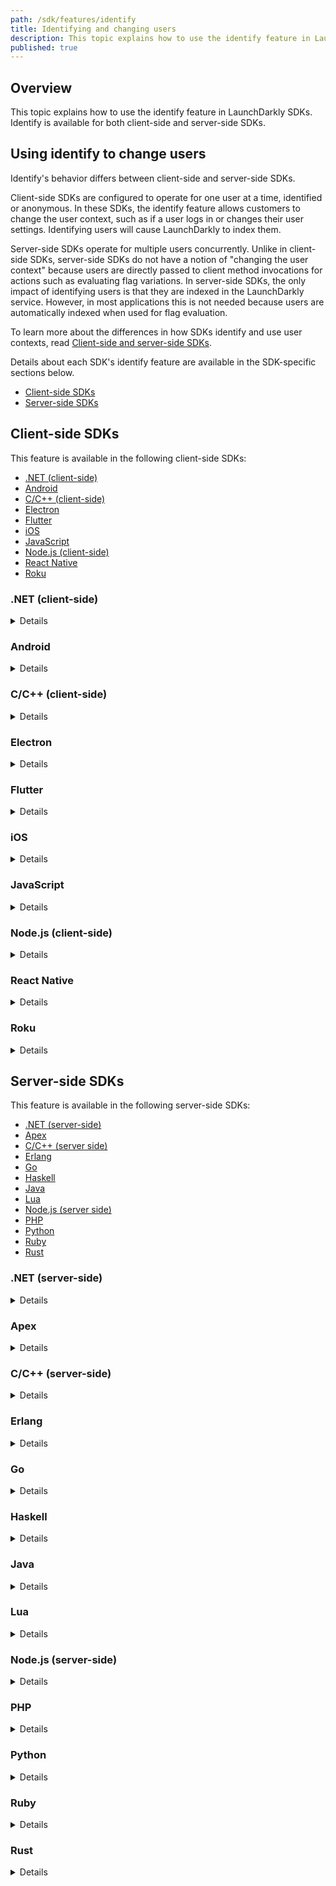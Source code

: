 ```yaml
---
path: /sdk/features/identify
title: Identifying and changing users
description: This topic explains how to use the identify feature in LaunchDarkly SDKs.
published: true
---
```


## Overview

This topic explains how to use the identify feature in LaunchDarkly SDKs. Identify is available for both client-side and server-side SDKs.

## Using identify to change users

Identify's behavior differs between client-side and server-side SDKs.

Client-side SDKs are configured to operate for one user at a time, identified or anonymous. In these SDKs, the identify feature allows customers to change the user context, such as if a user logs in or changes their user settings. Identifying users will cause LaunchDarkly to index them.

Server-side SDKs operate for multiple users concurrently. Unlike in client-side SDKs, server-side SDKs do not have a notion of "changing the user context" because users are directly passed to client method invocations for actions such as evaluating flag variations. In server-side SDKs, the only impact of identifying users is that they are indexed in the LaunchDarkly service. However, in most applications this is not needed because users are automatically indexed when used for flag evaluation.

To learn more about the differences in how SDKs identify and use user contexts, read [Client-side and server-side SDKs](/sdk/concepts/client-side-server-side).

Details about each SDK's identify feature are available in the SDK-specific sections below.

* [Client-side SDKs](#client-side-sdks)
* [Server-side SDKs](#server-side-sdks)

## Client-side SDKs

This feature is available in the following client-side SDKs:

* [.NET (client-side)](#net-client-side)
* [Android](#android)
* [C/C++ (client-side)](#cc-client-side)
* [Electron](#electron)
* [Flutter](#flutter)
* [iOS](#ios)
* [JavaScript](#javascript)
* [Node.js (client-side)](#nodejs-client-side)
* [React Native](#react-native)
* [Roku](#roku)

### .NET (client-side)

<Details summary="Expand .NET (client-side) code sample">

You can use the `Identify` or `IdentifyAsync` method to switch user contexts. This loads any saved flag values for the new user, and immediately triggers an update of the latest flags from LaunchDarkly.

You may want to wait until the flag values for the new user have been loaded before proceeding. You can do this either by calling the synchronous method `Identify` with a timeout, or by calling the asynchronous method `IdentifyAsync` and awaiting the result.

Here's how:

<CodeTabs
  defaultValue="dotnet"
  values={[
    { label: '.NET', value: 'dotnet' },
  ]
}>
<CodeTabItem value="dotnet">

```csharp
var updatedUser = LDUser.Builder("user-key")
    .Email("user@example.com")
    .Build();

// Synchronous method
client.Identify(updatedUser, TimeSpan.FromSeconds(5));

// Asynchronous method
await client.IdentifyAsync(updatedUser);
```

</CodeTabItem>
</CodeTabs>

To learn more, read [`Identify`](https://launchdarkly.github.io/dotnet-client-sdk/api/LaunchDarkly.Sdk.Client.LdClient.html#LaunchDarkly_Sdk_Client_LdClient_Identify_) and [`IdentifyAsync`](https://launchdarkly.github.io/dotnet-client-sdk/api/LaunchDarkly.Sdk.Client.LdClient.html#LaunchDarkly_Sdk_Client_LdClient_IdentifyAsync_).
</Details>

### Android

<Details summary="Expand Android code sample">

If multiple users use your app on a single device, you may want to change users and have separate flag settings for each one. To do this, the SDK stores the last five user contexts on a single device, with support for switching between different user contexts. You can use the `identify` method to switch user contexts. `identify` loads any saved flag values for the new user and immediately triggers an update of the latest flags from LaunchDarkly.

Here's how:

<CodeTabs
  defaultValue="java"
  values={[
    { label: 'Java', value: 'java', },
    { label: 'Kotlin', value: 'kotlin' }
  ]
}>
<CodeTabItem value="java">

```java
LDUser updatedUser = new LDUser.Builder(user)
    .email("fake2@example.com")
    .build();

client.identify(updatedUser);
```

</CodeTabItem>
<CodeTabItem value="kotlin">

```kotlin
val updatedUser: LDUser = LDUser.Builder(user)
    .email("fake2@example.com")
    .build()

client.identify(updatedUser)
```

</CodeTabItem>
</CodeTabs>

The `identify` call loads any saved flag values for the new user and immediately triggers an update of the latest flags from LaunchDarkly.

`identify` returns a [Future](https://developer.android.com/reference/java/util/concurrent/Future) to indicate completion. If you want to be sure subsequent code is using the latest values from the server, you can wait for the Future using `get`.
</Details>

### C/C++ (client-side)

<Details summary="Expand C/C++ (server-side) code sample">

If your app is used by multiple users on a single device, you may want to change users and have separate flag settings for each user. To achieve this, the SDK supports switching between different user contexts.

You can use the `LDClientIdentify` method to switch user contexts:

<CodeTabs
  defaultValue="c"
  values={[
    { label: 'Example', value: 'c', },
  ]
}>
<CodeTabItem value="c">

```c
LDClientIdentify(client, newUser);
```

</CodeTabItem>
</CodeTabs>

The 'identify' call will load any saved flag values for the new user and immediately trigger an update of the latest flags from LaunchDarkly. Since this method re-fetches flag settings for the new user, it should not be called at high frequency. The intended use case for switching user contexts is the login/logout flow.
</Details>

### Electron

<Details summary="Expand Electron code sample">

The `identify()` method tells the client to change the current user and obtain the feature flag values for the new user. The client always has one current user, because client-side SDKs are not designed for evaluating flags for different users at the same time.

For example, on a sign-in page in a single-page app, you can initialize the client with an anonymous user. But when the user logs in, they should see the correct feature flag settings for their account.

If you provide a callback function, it is called with a map of flag keys and values after the flag values for the new user are available. After that point, `variation()` uses the new values. You can also use a Promise for the same purpose.

Here's how:

<CodeTabs
  defaultValue="js"
  values={[
    { label: 'JavaScript', value: 'js', },
    { label: 'TypeScript', value: 'ts', },
  ]
}>
<CodeTabItem value="js">

```js
const newUser = { key: 'someone-else', name: 'John' };

client.identify(newUser, function(newFlags) {
  console.log('value of flag for this user is: ' + newFlags["YOUR_FEATURE_KEY"]);
  console.log('this should be the same: ' + client.variation("YOUR_FEATURE_KEY"));
});

// or:
client.identify(newUser).then(function(newFlags) {
  // as above
});
```

</CodeTabItem>
<CodeTabItem value="ts">

```ts
import * as LDElectron from 'launchdarkly-electron-client-sdk';

const newUser: LDElectron.LDUser = {
  key: 'someone-else', name: 'John',
};

client.identify(newUser, (newFlags) => {
  console.log('value of flag for this user is: ' + newFlags['YOUR_FEATURE_KEY']);
  console.log('this should be the same: ' + client.variation('YOUR_FEATURE_KEY'));
});

// or:
client.identify(newUser).then((newFlags) => {
  // as above
});
```

</CodeTabItem>
</CodeTabs>
</Details>

### Flutter

<Details summary="Expand Flutter code sample">

If multiple users use your app on a single device, you may want to change users and have separate flag settings for each one. To do this, the SDK stores the last five user contexts on a single device, with support for switching between different user contexts. You can use the `identify` method to switch user contexts. `identify` loads any saved flag values for the new user and immediately triggers an update of the latest flags from LaunchDarkly.

Here's how:

<CodeTabs
  defaultValue="dart"
  values={[
    { label: 'Dart', value: 'dart', },
  ]
}>
<CodeTabItem value="dart">

```dart
LDUser updatedUser = LDUserBuilder('user key')
    .email('fake2@example.com')
    .build();

await LDClient.identify(updatedUser);
```

</CodeTabItem>
</CodeTabs>
</Details>

### iOS

<Details summary="Expand iOS code sample">

If multiple users use your app on a single device, you may want to change users and have separate flag settings for each one. To do this, the SDK stores the last five user contexts on a single device, with support for switching between different user contexts. You can use the `identify` method to switch user contexts.

When a new user is identified, the SDK temporarily goes offline while reconnecting on behalf of the new user. Upon successfully reconnecting, the SDK comes back online and calls the optional completion if one was provided.

If the client app does not identify an LDUser, LDClient creates an anonymous default user, which can affect which feature flags LaunchDarkly delivers to the LDClient. Client apps should follow the [Apple Privacy Policy](https://apple.com/legal/privacy) when collecting user information.

`identify` loads any saved flag values for the new user and immediately triggers an update of the latest flags from LaunchDarkly.

Here's how:

<CodeTabs
  defaultValue="swift"
  values={[
    { label: 'Swift', value: 'swift', },
    { label: 'Objective-C', value: 'objc', },
  ]
}>
<CodeTabItem value="swift">

```swift
let newUser = LDUser(key: "NEW_USER_KEY")
LDClient.get()!.identify(user: newUser)

// identify can also be called with a completion
LDClient.get()!.identify(user: newUser) {
    // Flags have been retrieved for the new user
}
```

</CodeTabItem>
<CodeTabItem value="objc">

```objectivec
LDUser *newUser = [[LDUser alloc] initWithKey:@"NEW_USER_KEY"];
[[LDClient get] identifyWithUser:newUser];

// identify can also be called with a completion
[[LDClient get] identifyWithUser:newUser completion:^() {
    // Flags have been retrieved for the new user
}];
```

</CodeTabItem>
</CodeTabs>
</Details>

### JavaScript

<Details summary="Expand JavaScript code sample">

The `identify()` method tells the client to change the current user and obtain the feature flag values for the new user. The client always has one current user, because client-side SDKs are not designed for evaluating flags for different users at the same time.

For example, on a sign-in page in a single-page app, you can initialize the client with an anonymous user. But when the user logs in, they should see the correct feature flag settings for their account.

If you provide a callback function, it is called with a map of flag keys and values after the flag values for the new user are available. After that point, `variation()` uses the new values. You can also use a Promise for the same purpose.

Here's how:

<CodeTabs
  defaultValue="js"
  values={[
    { label: 'JavaScript', value: 'js', },
    { label: 'TypeScript', value: 'ts'},
  ]
}>
<CodeTabItem value="js">

```js
client.identify(newUser, hash, function() {
  console.log("New user's flags available");
});
```

</CodeTabItem>
<CodeTabItem value="ts">

```ts
client.identify(newUser, hash, function () {
  console.log("New user's flags available");
});
```

</CodeTabItem>
</CodeTabs>

<Callout intent="alert">
<CalloutTitle>You must use a hash parameter while in secure mode</CalloutTitle>
<CalloutDescription>

The hash parameter is the hash for the new user, assuming that the user's key has changed. The hash parameter is only required in secure mode. If secure mode is not enabled, pass in `null` for the hash.

</CalloutDescription>
</Callout>
</Details>

### Node.js (client-side)

<Details summary="Expand Node.js (client-side) code sample">

You may want to change the user context dynamically and receive the new set of feature flags for that user or generate events for the new user. To do this, you can call the `identify` function. You can also pass a callback that is called when the new flags are in effect.

<CodeTabs
  defaultValue="js"
  values={[
    { label: 'JavaScript', value: 'js', },
    { label: 'TypeScript', value: 'ts'},
  ]
}>
<CodeTabItem value="js">

```js
client.identify(newUser, () => {
  console.log("New user's flags available");
});

// or, with a Promise:
client.identify(newUser).then(() => {
  console.log("New user's flags available");
});
```

</CodeTabItem>
<CodeTabItem value="ts">

```ts
client.identify(newUser, () => {
  console.log("New user's flags available");
});

// or, with a Promise:
client.identify(newUser).then(() => {
  console.log("New user's flags available");
});
```

</CodeTabItem>
</CodeTabs>
</Details>

### React Native

<Details summary="Expand React Native code sample">

If multiple users use your app on a single device, you may want to change users and have separate flag settings for each one. To do this, the SDK stores the last five user contexts on a single device, with support for switching between different user contexts. You can use the `identify` method to switch user contexts. `identify` loads any saved flag values for the new user and immediately triggers an update of the latest flags from LaunchDarkly.

Here's how:

<CodeTabs
  defaultValue="js"
  values={[
    { label: 'JavaScript', value: 'js', },
    { label: 'TypeScript', value: 'ts', },
  ]
}>
<CodeTabItem value="js">

```js
let user = {'key': 'minimal_user'};
await client.identify(user); //promise resolves to nil/null
Alert.alert('identify', 'success');
```

</CodeTabItem>
<CodeTabItem value="ts">

```ts
import LDClient, * as ld from 'launchdarkly-react-native-client-sdk';

let user: ld.LDUser = {'key': 'minimal_user'};
await client.identify(user); //promise resolves to nil/null
Alert.alert('identify', 'success');
```

</CodeTabItem>
</CodeTabs>
</Details>

### Roku

<Details summary="Expand Roku code sample">

If multiple users use your app on a single device, you may want to change users and have separate flag settings for each one. To do this, the SDK stores the last five user contexts on a single device, with support for switching between different user contexts. You can use the `identify` method to switch user contexts. `identify` loads any saved flag values for the new user and immediately triggers an update of the latest flags from LaunchDarkly. Because this method re-fetches flag settings for the new user, do not call it frequently.

To do this:

<CodeTabs
  defaultValue="brightscript"
  values={[
    { label: 'BrightScript', value: 'brightscript', },
  ]
}>
<CodeTabItem value="brightscript">

```brightscript
user = LaunchDarklyUser("abc")

launchDarkly.identify(user)

```

</CodeTabItem>
</CodeTabs>
</Details>

## Server-side SDKs

This feature is available in the following server-side SDKs:

* [.NET (server-side)](#net-server-side)
* [Apex](#apex)
* [C/C++ (server side)](#cc-server-side)
* [Erlang](#erlang)
* [Go](#go)
* [Haskell](#haskell)
* [Java](#java)
* [Lua](#lua)
* [Node.js (server side)](#nodejs-server-side)
* [PHP](#php)
* [Python](#python)
* [Ruby](#ruby)
* [Rust](#rust)

### .NET (server-side)

<Details summary="Expand .NET (server-side) code sample">

[`Identify`](https://launchdarkly.github.io/dotnet-server-sdk/api/LaunchDarkly.Sdk.Server.LdClient.html#LaunchDarkly_Sdk_Server_LdClient_Identify_) creates or updates users on LaunchDarkly, which makes them available for targeting and autocomplete on the dashboard.

In most cases, you do not need to call `Identify`. The `Variation` methods automatically creates users on the dashboard for you. `Identify` is useful if you want to pre-populate your dashboard before you launch any features.

To use `identify`:

<CodeTabs
  defaultValue="csharp"
  values={[
    { label: '.NET', value: 'csharp', },
  ]
}>
<CodeTabItem value="csharp">

```csharp
client.Identify(user);
```

</CodeTabItem>
</CodeTabs>
</Details>

### Apex

<Details summary="Expand Apex code sample">

`Identify` creates or updates users in LaunchDarkly, which makes them available for targeting and autocomplete on the dashboard.

<Callout intent="info">
<CalloutTitle>Apex variation methods do not automatically add users to the dashboard</CalloutTitle>
<CalloutDescription>

Variation methods like `boolVariation` or `stringVariation` do not automatically generate index events due to limitations with the Apex platform. This means that the SDK does not automatically populate the **Users** dashboard.

We recommend calling `client.identify(user)` with each of your users to generate user indexing events and populate your **Users** dashboard.

</CalloutDescription>
</Callout>

To use `identify`:

<CodeTabs
  defaultValue="java"
  values={[
    { label: 'Apex', value: 'java', },
  ]
}>
<CodeTabItem value="java">

```java
client.identify(user);
```

</CodeTabItem>
</CodeTabs>
</Details>

### C/C++ (server-side)

<Details summary="Expand C/C++ (server-side) code sample">

`LDClientIdentify` creates or updates users in LaunchDarkly, which makes them available for targeting and autocomplete on the dashboard.

In most cases, you do not need to call `LDClientIdentify`. The `variation` call automatically creates users on the dashboard for you. `LDClientIdentify` is useful if you want to pre-populate your dashboard before you launchd any features.

To use `identify`:

<CodeTabs
  defaultValue="c"
  values={[
    { label: 'Example', value: 'c', },
  ]
}>
<CodeTabItem value="c">

```c
LDClientIdentify(client, user);
```

</CodeTabItem>
</CodeTabs>
</Details>

### Erlang

<Details summary="Expand Erlang code sample">

`Identify` creates or updates users in LaunchDarkly, which makes them available for targeting and autocomplete on the dashboard.

In most cases, you do not need to call `Identify`. The `Variation` methods automatically creates users on the dashboard for you. `Identify` is useful if you want to pre-populate your dashboard before you launch any features.

To use `identify`:

<CodeTabs
  defaultValue="erlang"
  values={[
    { label: 'Erlang', value: 'erlang', },
  ]
}>
<CodeTabItem value="erlang">

```
ldclient:identify(#{key => <<"aa0ceb">>})
```

</CodeTabItem>
</CodeTabs>
</Details>

### Go

<Details summary="Expand Go code sample">

[`Identify`](https://pkg.go.dev/gopkg.in/launchdarkly/go-server-sdk.v5#LDClient.Identify) creates or updates users in LaunchDarkly, which makes them available for targeting and autocomplete on the dashboard.

In most cases, you do not need to call `Identify`. The `Variation` method automatically creates users on the dashboard for you. `Identify` is useful if you want to pre-populate your dashboard before you launch any features.

To use `identify`:

<CodeTabs
  defaultValue="go"
  values={[
    { label: 'Go', value: 'go', },
  ]
}>
<CodeTabItem value="go">

```go
client.Identify(user)
```

</CodeTabItem>
</CodeTabs>
</Details>

### Haskell

<Details summary="Expand Haskell code sample">

In most cases, you do not need to call `Identify`. The `Variation` method automatically creates users on the dashboard for you. `Identify` is useful if you want to pre-populate your dashboard before you launch any features.

To use `identify`:

<CodeTabs
  defaultValue="haskell"
  values={[
    { label: 'Haskell', value: 'haskell', },
  ]
}>
<CodeTabItem value="haskell">

```haskell
identify client user
```

</CodeTabItem>
</CodeTabs>
</Details>

### Java

<Details summary="Expand Java code sample">

[`Identify`](http://launchdarkly.github.io/java-server-sdk/com/launchdarkly/sdk/server/LDClient.html#identify-com.launchdarkly.sdk.LDUser-) creates or updates users in LaunchDarkly, which makes them available for targeting and autocomplete on the dashboard.

In most cases, you do not need to call `Identify`. The `Variation` method automatically creates users on the dashboard for you. `Identify` is useful if you want to pre-populate your dashboard before you launch any features.

To use `identify`:

<CodeTabs
  defaultValue="java"
  values={[
    { label: 'Java', value: 'java', },
  ]
}>
<CodeTabItem value="java">

```java
client.identify(user);
```

</CodeTabItem>
</CodeTabs>
</Details>

### Lua

<Details summary="Expand Lua code sample">

`Identify` creates or updates users in LaunchDarkly, which makes them available for targeting and autocomplete on the dashboard.

In most cases, you do not need to call `Identify`. The `Variation` call automatically creates users on the dashboard for you. `Identify` is useful if you want to pre-populate your dashboard before you launch any features.

To use `identify`:

<CodeTabs
  defaultValue="lua"
  values={[
    { label: 'Lua', value: 'lua', },
  ]
}>
<CodeTabItem value="lua">

```lua
client:identify(user)
```

</CodeTabItem>
</CodeTabs>
</Details>

### Node.js (server-side)

<Details summary="Expand Node.js (server-side) code sample">

`Identify` creates or updates users in LaunchDarkly, which makes them available for targeting and autocomplete on the dashboard.

In most cases, you do not need to call `Identify`. The `Variation` call automatically creates users on the dashboard for you. `Identify` is useful if you want to pre-populate your dashboard before you launch any features.

To use `identify`:

<CodeTabs
  defaultValue="js"
  values={[
    { label: 'JavaScript', value: 'js', },
    { label: 'TypeScript', value: 'ts', },
  ]
}>
<CodeTabItem value="js">

```js
client.identify(user);
```

</CodeTabItem>
<CodeTabItem value="ts">

```ts
client.identify(user);
```

</CodeTabItem>
</CodeTabs>
</Details>

### PHP

<Details summary="Expand PHP code sample">

`Identify` creates or updates users in LaunchDarkly, which makes them available for targeting and autocomplete on the dashboard.

In most cases, you do not need to call `Identify`. The `Variation` call automatically creates users on the dashboard for you. `Identify` is useful if you want to pre-populate your dashboard before you launch any features.

To use `identify`:

<CodeTabs
  defaultValue="php"
  values={[
    { label: 'PHP', value: 'php', },
  ]
}>
<CodeTabItem value="php">

```php
$client->identify(user);
```

</CodeTabItem>
</CodeTabs>
</Details>

### Python

<Details summary="Expand Python code sample">

`Identify` creates or updates users in LaunchDarkly, which makes them available for targeting and autocomplete on the dashboard.

In most cases, you do not need to call `Identify`. The `Variation` call automatically creates users on the dashboard for you. `Identify` is useful if you want to pre-populate your dashboard before you launch any features.

To use `identify`:

<CodeTabs
  defaultValue="py"
  values={[
    { label: 'Python', value: 'py', },
  ]
}>
<CodeTabItem value="py">

```py
ldclient.get().identify(user)
```

</CodeTabItem>
</CodeTabs>
</Details>

### Ruby

<Details summary="Expand Ruby code sample">

`Identify` creates or updates users in LaunchDarkly, which makes them available for targeting and autocomplete on the dashboard.

In most cases, you do not need to call `Identify`. The `Variation` call automatically creates users on the dashboard for you. `Identify` is useful if you want to pre-populate your dashboard before you launch any features.

To use `identify`:

<CodeTabs
  defaultValue="ruby"
  values={[
    { label: 'Ruby', value: 'ruby', },
  ]
}>
<CodeTabItem value="ruby">

```ruby
client.identify(user)
```

</CodeTabItem>
</CodeTabs>
</Details>

### Rust

<Details summary="Expand Rust code sample">

[`identify`](https://docs.rs/launchdarkly-server-sdk/latest/launchdarkly_server_sdk/struct.Client.html#method.identify) creates or updates users in LaunchDarkly, which makes them available for targeting and autocomplete on the dashboard.

In most cases, you do not need to call `identify`. The `variation` methods automatically create users on the dashboard for you. `identify` is useful if you want to pre-populate your dashboard before you launch any features.

To use `identify`:

<CodeTabs
  defaultValue="rust"
  values={[
    { label: 'Rust', value: 'rust', },
  ]
}>
<CodeTabItem value="rust">

```rust
client.identify(user);
```

</CodeTabItem>
</CodeTabs>
</Details>
